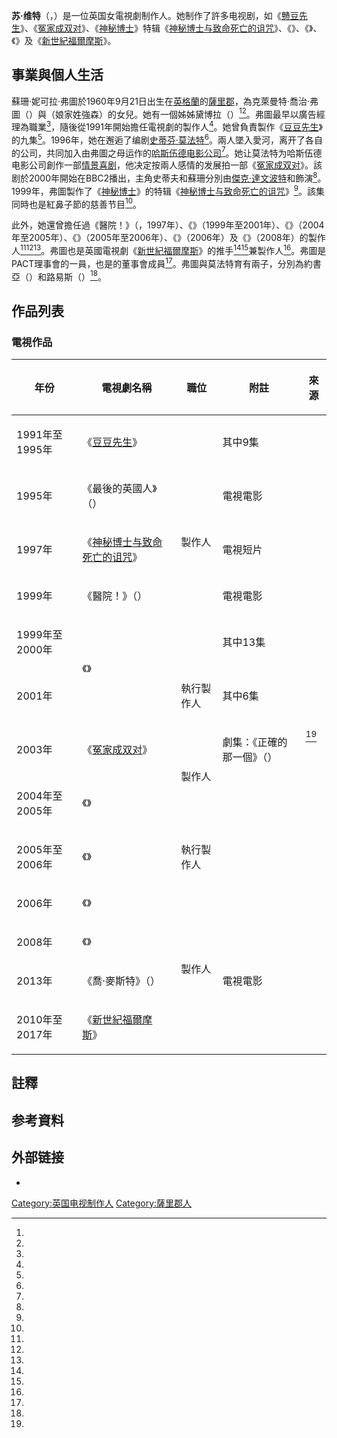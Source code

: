 {{NoteTA
|G1=Show
|G2=TV
|T=zh-cn:苏·维特;zh-tw:休·弗圖;zh-hk:蘇·弗圖;
|1=zh-cn:苏·维特;zh-tw:休·弗圖;zh-hk:蘇·弗圖;
|2=zh-cn:维特;zh-tw:弗圖;zh-hk:弗圖;
}}
{{Infobox Person
|name        = 蘇·維特
|image       = File:Sue_Vertue_by_Gage_Skidmore.jpg
|alt         = 
|caption     = 在[[圣迭戈国际漫画展|2013年国际漫画展]]的《[[神探夏洛克|神探夏洛克]]》专场上演讲的苏·维特
|birth_date  = {{Birth date and age|1960|9|21}}
|birth_place = {{ENG}}[[薩里郡|薩里郡]]
|death_date  = 
|death_place = 
|birth_name  = 蘇珊·妮可拉·弗圖<br />（{{lang|en|Susan Nicola Vertue}}）
|known_for   = 
|occupation  = 电视制片人
|nationality = 英国
|spouse      = [[史蒂芬·莫法特|史蒂芬·莫法特]]
|parents     = {{link-en|貝若·弗圖|Beryl Vertue}}（母）
}}
'''苏·维特'''{{refnest|group="註釋"|出生名蘇珊·妮可拉·弗圖（{{lang|en|Susan Nicola Vertue}}）<ref name="My Heritage"/>。}}（{{lang-en|Sue Vertue}}，{{bd|1960年|9月21日|catIdx=V}}）是一位英国女電視劇制作人。她制作了許多电视剧，如《[[戇豆先生|戇豆先生]]》、《[[冤家成双对|冤家成双对]]》、《[[神秘博士|神秘博士]]》特辑《[[神秘博士与致命死亡的诅咒|神秘博士与致命死亡的诅咒]]》、《{{link-en|柯瑞和貝瑞|Carrie and Barry}}》、《{{link-en|超新星 (電視劇)|Supernova (TV series)|超新星}}》、《{{link-en|杯子 (電視劇)|The Cup (TV series)|杯子}}》及《[[新世紀福爾摩斯|新世紀福爾摩斯]]》。

== 事業與個人生活 ==

蘇珊·妮可拉·弗圖於1960年9月21日出生在[[英格蘭|英格蘭]]的[[薩里郡|薩里郡]]，為克萊曼特·喬治·弗圖（{{lang|en|Clement George Vertue}}）與{{link-en|貝若·弗圖|Beryl Vertue}}（娘家姓強森）的女兒。她有一個姊姊黛博拉（{{lang|en|Deborah}}）<ref name="Findmypast.co.uk"/><ref name="My Heritage"/>。弗圖最早以廣告經理為職業<ref name="Sherlockology"/>，隨後從1991年開始擔任電視劇的製作人<ref name="新世紀福爾摩斯編年史"/>{{rp|13}}。她曾負責製作《[[豆豆先生|豆豆先生]]》的九集<ref name="新世紀福爾摩斯編年史"/>{{rp|13}}。1996年，她在{{link-en|爱丁堡电视节|Edinburgh Television Festival}}邂逅了编剧[[史蒂芬·莫法特|史蒂芬·莫法特]]<ref name="NYT (2003-09-07)"/>。兩人墜入愛河，离开了各自的公司，共同加入由弗圖之母运作的[[哈斯伍德电影公司|哈斯伍德电影公司]]<ref name="Chalk Series 1 featurette"/>。她让莫法特为哈斯伍德电影公司創作一部[[情景喜剧|情景喜剧]]，他决定按兩人感情的发展拍一部《[[冤家成双对|冤家成双对]]》。該剧於2000年開始在BBC2播出，主角史蒂夫和蘇珊分別由[[傑克·達文波特|傑克·達文波特]]和{{link-en|莎拉·亞歷山大|Sarah Alexander}}飾演<ref name="NYT (2003-09-07)"/>。1999年，弗圖製作了《[[神秘博士|神秘博士]]》的特辑《[[神秘博士与致命死亡的诅咒|神秘博士与致命死亡的诅咒]]》<ref name="BBC (2004-01-01)"/>。該集同時也是紅鼻子節的慈善节目<ref name="BBC (2004-01-01)"/>。

此外，她還曾擔任過《醫院！》（{{lang|en|''Hospital!''}}，1997年）、《{{link-en|給我給我給我|Gimme Gimme Gimme (TV series)}}》（1999年至2001年）、《{{link-en|柯瑞和貝瑞|Carrie and Barry}}》（2004年至2005年）、《{{link-en|超新星 (電視劇)|Supernova (TV series)|超新星}}》（2005年至2006年）、《{{link-en|恐懼、緊張及憤怒|Fear, Stress & Anger}}》（2006年）及《{{link-en|杯子 (電視劇)|The Cup (TV series)|杯子}}》（2008年）的製作人<ref name="IMDb"/><ref name="BBC (2008-12-19)"/><ref name="Ray Holman website"/>。弗圖也是英國電視劇《[[新世紀福爾摩斯|新世紀福爾摩斯]]》的推手<ref name="新世紀福爾摩斯編年史"/>{{rp|12-33}}<ref name="新世紀福爾摩斯檔案簿"/>{{rp|3-4}}兼製作人<ref name="IMDb"/>。弗圖是PACT理事會的一員，也是{{link-en|英國國家影視學校|National Film and Television School}}的董事會成員<ref name="Hartswood Films"/>。弗圖與莫法特育有兩子，分別為約書亞（{{lang|en|Joshua}}）和路易斯（{{lang|en|Louis}}）<ref name="Sherlockology"/>。

== 作品列表 ==

=== 電視作品 ===

{| class="wikitable sortable"
|-
! 年份
! 電視劇名稱
! 職位
! 附註
! 來源
|-
|1991年至1995年
|《[[豆豆先生|豆豆先生]]》
|rowspan="5"|製作人
|其中9集
|rowspan="13"|<ref name="IMDb"/>
|-
|1995年
|《最後的英國人》（{{lang|en|''The Last Englishman''}}）
|電視電影
|-
|1997年
|《[[神秘博士与致命死亡的诅咒|神秘博士与致命死亡的诅咒]]》
|電視短片
|-
|1999年
|《醫院！》（{{lang|en|''Hospital!''}}）
|電視電影
|-
|1999年至2000年
|rowspan="2"|《{{link-en|給我給我給我|Gimme Gimme Gimme (TV series)}}》
|其中13集
|-
|2001年
|執行製作人
|其中6集
|-
|2003年
|《[[冤家成双对|冤家成双对]]》
|rowspan="2"|製作人
|劇集：《正確的那一個》（{{lang|en|''The Right One''}}）
|-
|2004年至2005年
|《{{link-en|柯瑞和貝瑞|Carrie and Barry}}》
|
|-
|2005年至2006年
|《{{link-en|超新星 (電視劇)|Supernova (TV series)|超新星}}》
|執行製作人
|
|-
|2006年
|《{{link-en|恐懼、緊張及憤怒|Fear, Stress & Anger}}》
|rowspan="4"|製作人
|
|-
|2008年
|《{{link-en|杯子 (電視劇)|The Cup (TV series)|杯子}}》
|
|-
|2013年
|《喬·麥斯特》（{{lang|en|''Joe Mistry''}}）
|電視電影
|-
|2010年至2017年
|《[[新世紀福爾摩斯|新世紀福爾摩斯]]》
|
|}

== 註釋 ==
<references group="註釋"/>

== 参考資料 ==
{{reflist|30em|refs=

<ref name="My Heritage">{{cite web |url=https://www.myheritage.tw/family-1_1000015_17211971_17211971/vertue-clement-george-vertue-beryl-vertue-born-johnson |title=Vertue Clement George Vertue + Beryl Vertue |website=My Heritage |accessdate=2017-11-26 |archive-date=2019-08-28 |archive-url=https://web.archive.org/web/20190828011507/https://www.myheritage.tw/family-1_1000015_17211971_17211971/vertue-clement-george-vertue-beryl-vertue-born-johnson |dead-url=no }}</ref>

<ref name="Findmypast.co.uk">{{cite web|url=http://search.findmypast.co.uk/results/united-kingdom-records-in-birth-marriage-death-and-parish-records?firstname=susan&lastname=vertue&yearofbirth=1960&yearofbirth_offset=0 |title=Results for Birth, Marriage, Death & Parish Records |website=Findmypast.co.uk |accessdate=2014-08-02 |archiveurl=https://web.archive.org/web/20171021004249/http://search.findmypast.co.uk/results/united-kingdom-records-in-birth-marriage-death-and-parish-records?firstname=susan&lastname=vertue&yearofbirth=1960&yearofbirth_offset=0 |archivedate=2017-10-21 |deadurl=no}}</ref>

<ref name="Sherlockology">{{cite web |url=http://www.sherlockology.com/crew/sue-vertue |title=Sue Vertue |website=Sherlockology |accessdate=2017-11-26 |archiveurl=https://web.archive.org/web/20170710074847/http://www.sherlockology.com/crew/sue-vertue |archivedate=2017-07-10 |deadurl=yes }}</ref>

<ref name="新世紀福爾摩斯編年史">{{cite book|author=史提芬·崔伯著 |coauthors=嚴麗娟譯 |title=《新世紀福爾摩斯編年史》 |year=2015-04-14 |publisher=商周出版社 |ISBN=978-986-272-756-0 |location=臺灣}}</ref>

<ref name="NYT (2003-09-07)">{{cite news|last=Sternbergh |first=Adam |title=Selling Your Sex Life |work=The New York Times |url=http://query.nytimes.com/gst/fullpage.html?res=9A03EFD61538F934A3575AC0A9659C8B63&sec=&spon=&pagewanted=1 |date=2003-09-07 |accessdate=2008-04-01 |archiveurl=https://web.archive.org/web/20171021005314/http://www.nytimes.com/2003/09/07/magazine/selling-your-sex-life.html |archivedate=2017-10-20 |deadurl=no}}</ref>

<ref name="Chalk Series 1 featurette">''After the Chalk Dust Settled'', featurette on ''Chalk'' Series 1 DVD, ReplayDVD.co.uk, prod. & dir. Craig Robins</ref>

<ref name="BBC (2004-01-01)">{{cite web |title=Comic Relief Who |url=http://www.bbc.co.uk/doctorwho/news/cult/news/drwho/2004/08/10/13656.shtml |work=BBC |date=2004-01-01 |accessdate=2009-07-22 |archiveurl=https://web.archive.org/web/20100526163714/http://www.bbc.co.uk/doctorwho/news/cult/news/drwho/2004/08/10/13656.shtml |archivedate=2010-05-26 |deadurl=yes }}</ref>

<ref name="IMDb">{{cite web|url=http://www.imdb.com/name/nm0895056/ |title=Sue Vertue |work=IMDb |accessdate=2017-10-20 |archiveurl=https://web.archive.org/web/20170617183640/http://www.imdb.com/name/nm0895056/ |archivedate=2017-06-17 |deadurl=no}}</ref>

<ref name="BBC (2008-12-19)">{{cite press release|title=BBC Drama announces 'Sherlock', a new crime drama for BBC One |publisher=BBC Press Office |date=2008-12-19 |url=http://www.bbc.co.uk/pressoffice/pressreleases/stories/2008/12_december/19/sherlock.shtml |accessdate=2008-12-27 |archiveurl=https://web.archive.org/web/20161117070113/http://www.bbc.co.uk/pressoffice/pressreleases/stories/2008/12_december/19/sherlock.shtml |archivedate=2016-11-17 |deadurl=no}}</ref>

<ref name="Ray Holman website">{{cite web|title=Sherlock |publisher=Ray Holman website |url=http://www.costume-designer.co.uk/cv/sherlock/ |accessdate=2009-07-21 |archiveurl=https://web.archive.org/web/20170805144529/http://www.costume-designer.co.uk/portfolio-items/sherlock-pilot/ |archivedate=2017-08-05 |deadurl=no}}</ref>

<ref name="新世紀福爾摩斯檔案簿">{{cite book|author=蓋·亞當斯著 |coauthors=嚴麗娟譯 |title=《新世紀福爾摩斯檔案簿》 |year=2013-03-28 |publisher=商周出版社 |ISBN=978-986-272-342-5 |location=臺灣}}</ref>

<ref name="Hartswood Films">{{cite web |title=Sue Vertue |publisher=Hartswood Films |url=http://www.hartswoodfilms.co.uk/about-us/sue-vertue/ |accessdate=2017-11-26 |archiveurl=https://web.archive.org/web/20171029033343/http://www.hartswoodfilms.co.uk/about-us/sue-vertue/ |archivedate=2017-10-29 |deadurl=yes }}</ref>

}}

== 外部链接 ==
* {{IMDb name|0895056}}

{{normdaten}}
{{DEFAULTSORT:Vertue, Sue}}
[[Category:英国电视制作人|Category:英国电视制作人]]
[[Category:薩里郡人|Category:薩里郡人]]